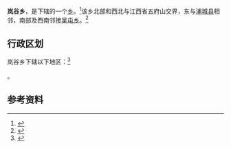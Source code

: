 {{中国乡级行政区
|景观照片文件名 = 
|景观照片描述 = 
|汉语拼音 = 
|其他语言 = 
|其他语言名称 = 
|旧称 = 石臼里<ref name="wysz"/>
|地名出处 = 
|位置图文件名 = 
|位置图描述 = 
|自定义图片= 
|建置时间 = 
|政府驻地 = 
|毗邻 = 
|总面积 = 
|总人口 = 
|总人口年份 = 
|户籍人口 = 
|户籍人口年份 = 
|常住人口 = 
|常住人口年份 = 
|人口密度 = 
|GDP = 
|GDP年份 = 
|邮政编码 = 
|电话区号 = 599
|官方网站 = 
|网站名称 = 
|35/07/82/202/000}}

'''岚谷乡'''，是{{PRC admin/fullname|35/07/82/202/000|3}}下辖的一个[[乡级行政区|乡]]。<ref>{{PRC admin/ref sgc|{{PRC admin/parent|35/07/82/202/000}}}}</ref>该乡北部和西北与江西省五府山交界，东与[[浦城县|浦城县]]相邻，南部及西南邻接[[吴屯乡|吴屯乡]]。<ref name="wysz">{{cite book|author=武夷山市市志编委会|title=武夷山市志|publisher=中国统计出版社|location=北京|year=1994|isbn=7-5037-1720-3}}</ref>

== 行政区划 ==

岚谷乡下辖以下地区：<ref>{{PRC admin/ref sgc|35/07/82/202/000}}</ref>

{{PRC admin/children|35/07/82/202/000}}。

== 参考资料 ==

{{reflist}}

{{PRC admin/navcat|35/07/82/202/000}}
{{福建行政区划小作品}}